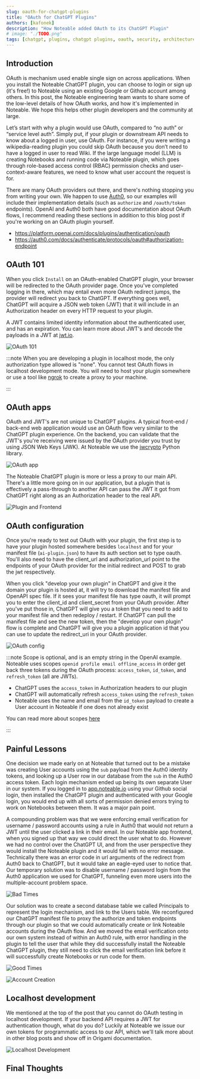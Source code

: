 ```yaml
---
slug: oauth-for-chatgpt-plugins
title: "OAuth for ChatGPT Plugins"
authors: [kafonek]
description: "How Noteable added OAuth to its ChatGPT Plugin"
# image: "./TODO.png"
tags: [chatgpt, plugins, chatgpt plugins, oauth, security, architecture]
---
```


## Introduction

OAuth is mechanism used enable single sign on across applications. When you install the Noteable ChatGPT plugin, you can choose to login or sign up (it's free!) to Noteable using an existing Google or Github account among others. In this post, the Noteable engineering team wants to share some of the low-level details of how OAuth works, and how it's implemented in Noteable. We hope this helps other plugin developers and the community at large.

Let’s start with why a plugin would use OAuth, compared to “no auth” or “service level auth”. Simply put, if your plugin or downstream API needs to know about a logged in user, use OAuth. For instance, if you were writing a wikipedia-reading plugin you could skip OAuth because you don’t need to have a logged in user to read Wiki. If the large language model (LLM) is creating Notebooks and running code via Noteable plugin, which goes through role-based access control (RBAC) permission checks and user-context-aware features, we need to know what user account the request is for.

There are many OAuth providers out there, and there's nothing stopping you from writing your own. We happen to use [Auth0](https://auth0.com/), so our examples will include their implementation details (such as `authorize` and `/oauth/token` endpoints). OpenAI and Auth0 both have good documentation about OAuth flows, I recommend reading these sections in addition to this blog post if you're working on an OAuth plugin yourself.

- https://platform.openai.com/docs/plugins/authentication/oauth
- https://auth0.com/docs/authenticate/protocols/oauth#authorization-endpoint

## OAuth 101

When you click `Install` on an OAuth-enabled ChatGPT plugin, your browser will be redirected to the OAuth provider page. Once you've completed logging in there, which may entail even more OAuth redirect jumps, the provider will redirect you back to ChatGPT. If everything goes well, ChatGPT will acquire a JSON web token (JWT) that it will include in an Authorization header on every HTTP request to your plugin.

A JWT contains limited identity information about the authenticated user, and has an expiration. You can learn more about JWT's and decode the payloads in a JWT at [jwt.io](https://jwt.io/).

![OAuth 101](./oauth_101.svg)

:::note
When you are developing a plugin in localhost mode, the only authorization type allowed is "none". You cannot test OAuth flows in localhost development mode. You will need to host your plugin somewhere or use a tool like [ngrok](https://ngrok.com/) to create a proxy to your machine.

:::

## OAuth apps

OAuth and JWT's are not unique to ChatGPT plugins. A typical front-end / back-end web application would use an OAuth flow very similar to the ChatGPT plugin experience. On the backend, you can validate that the JWT's you're receiving were issued by the OAuth provider you trust by using JSON Web Keys (JWK). At Noteable we use the [jwcrypto](https://jwcrypto.readthedocs.io/en/latest/) Python library.

![OAuth app](./oauth_app.svg)

The Noteable ChatGPT plugin is more or less a proxy to our main API. There's a little more going on in our application, but a plugin that is effectively a pass-through to another API can pass the JWT it got from ChatGPT right along as an Authorization header to the real API.

![Plugin and Frontend](./oauth_combined_app.svg)

## OAuth configuration

Once you're ready to test out OAuth with your plugin, the first step is to have your plugin hosted somewhere besides `localhost` and for your manifest file (`ai-plugin.json`) to have its auth section set to type oauth. You'll also need to have the client_url and authorization_url point to the endpoints of your OAuth provider for the initial redirect and POST to grab the jwt respectively.

When you click "develop your own plugin" in ChatGPT and give it the domain your plugin is hosted at, it will try to download the manifest file and OpenAPI spec file. If it sees your manifest file has type oauth, it will prompt you to enter the client_id and client_secret from your OAuth provider. After you've put those in, ChatGPT will give you a token that you need to add to your manifest file and then redeploy / restart. If ChatGPT can pull the manifest file and see the new token, then the "develop your own plugin" flow is complete and ChatGPT will give you a plugin application id that you can use to update the redirect_uri in your OAuth provider.

![OAuth config](./oauth_config.svg)

:::note
Scope is optional, and is an empty string in the OpenAI example. Noteable uses scopes `openid profile email offline_access` in order get back three tokens during the OAuth process: `access_token`, `id_token`, and `refresh_token` (all are JWTs).

- ChatGPT uses the `access_token` in Authorization headers to our plugin
- ChatGPT will automatically refresh `access_token` using the `refresh_token`
- Noteable uses the name and email from the `id_token` payload to create a User account in Noteable if one does not already exist

You can read more about scopes [here](https://auth0.com/docs/get-started/apis/scopes/openid-connect-scopes)

:::

## Painful Lessons

One decision we made early on at Noteable that turned out to be a mistake was creating User accounts using the `sub` payload from the Auth0 identity tokens, and looking up a User row in our database from the `sub` in the Auth0 access token. Each login mechanism ended up being its own separate User in our system. If you logged in to [app.noteable.io](https://app.noteable.io) using your Github social login, then installed the ChatGPT plugin and authenticated with your Google login, you would end up with all sorts of permission denied errors trying to work on Notebooks between them. It was a major pain point.

A compounding problem was that we were enforcing email verification for username / password accounts using a rule in Auth0 that would not return a JWT until the user clicked a link in their email. In our Noteable app frontend, when you signed up that way we could direct the user what to do. However we had no control over the ChatGPT UI, and from the user perspective they would install the Noteable plugin and it would fail with no error message. Technically there was an error code in url arguments of the redirect from Auth0 back to ChatGPT, but it would take an eagle-eyed user to notice that. Our temporary solution was to disable username / password login from the Auth0 application we used for ChatGPT, funneling even more users into the multiple-account problem space.

![Bad Times](./bad_times.svg)

Our solution was to create a second database table we called Principals to represent the login mechanism, and link to the Users table. We reconfigured our ChatGPT manifest file to proxy the authorize and token endpoints through our plugin so that we could automatically create or link Noteable accounts during the OAuth flow. And we moved the email verification onto our own system instead of within an Auth0 rule, with error handling in the plugin to tell the user that while they did successfully install the Noteable ChatGPT plugin, they still need to click the email verification link before it will successfully create Notebooks or run code for them.

![Good Times](./good_times.svg)

![Account Creation](./account_creation.svg)

## Localhost development

We mentioned at the top of the post that you cannot do OAuth testing in localhost development. If your backend API requires a JWT for authentication though, what do you do? Luckily at Noteable we issue our own tokens for programmatic access to our API, which we'll talk more about in other blog posts and show off in Origami documentation.

![Localhost Development](./localhost_dev.svg)

## Final Thoughts

